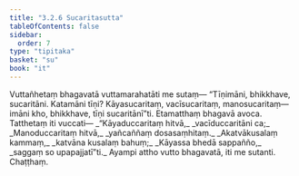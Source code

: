 ```yaml
---
title: "3.2.6 Sucaritasutta"
tableOfContents: false
sidebar:
  order: 7
type: "tipitaka"
basket: "su"
book: "it"
---
```



<DynamicBreadcrumb />

<Division number="65" book="it">

<Paragraph number="419" book="it">
Vuttañhetaṃ bhagavatā vuttamarahatāti me sutaṃ—
</Paragraph>

<Paragraph number="420" book="it">
“Tīṇimāni, bhikkhave, sucaritāni. Katamāni tīṇi? Kāyasucaritaṃ, vacīsucaritaṃ, manosucaritaṃ—  imāni kho, bhikkhave, tīṇi sucaritānī”ti. Etamatthaṃ bhagavā avoca. Tatthetaṃ iti vuccati—
</Paragraph>

<Paragraph number="421" type="verses" book="it">
_“Kāyaduccaritaṃ hitvā,_  
_vacīduccaritāni ca;_  
_Manoduccaritaṃ hitvā,_  
_yañcaññaṃ dosasaṃhitaṃ._  

</Paragraph>

<Paragraph number="422" type="verses" book="it">
_Akatvākusalaṃ kammaṃ,_  
_katvāna kusalaṃ bahuṃ;_  
_Kāyassa bhedā sappañño,_  
_saggaṃ so upapajjatī”ti._  

</Paragraph>

<Paragraph number="423" book="it">
Ayampi attho vutto bhagavatā, iti me sutanti.

</Paragraph>
</Division>

<Paragraph number="424" type="center" book="it">
Chaṭṭhaṃ.
</Paragraph>